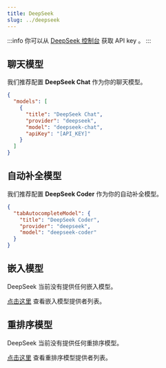 ```yaml
---
title: DeepSeek
slug: ../deepseek
---
```


:::info
你可以从 [DeepSeek 控制台](https://www.deepseek.com/) 获取 API key 。
:::

## 聊天模型

我们推荐配置 **DeepSeek Chat** 作为你的聊天模型。

```json title="config.json"
{
  "models": [
    {
      "title": "DeepSeek Chat",
      "provider": "deepseek",
      "model": "deepseek-chat",
      "apiKey": "[API_KEY]"
    }
  ]
}
```

## 自动补全模型

我们推荐配置 **DeepSeek Coder** 作为你的自动补全模型。

```json title="config.json"
{
  "tabAutocompleteModel": {
    "title": "DeepSeek Coder",
    "provider": "deepseek",
    "model": "deepseek-coder"
  }
}
```

## 嵌入模型

DeepSeek 当前没有提供任何嵌入模型。

[点击这里](../../model-roles/embeddings.mdx) 查看嵌入模型提供者列表。

## 重排序模型

DeepSeek 当前没有提供任何重排序模型。

[点击这里](../../model-roles/reranking.mdx) 查看重排序模型提供者列表。
